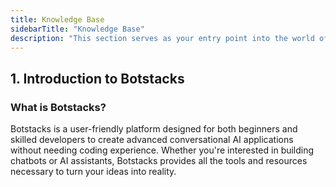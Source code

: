 ```yaml
---
title: Knowledge Base
sidebarTitle: "Knowledge Base"
description: "This section serves as your entry point into the world of conversational AI and the Botstacks. Below, you'll find essential information to help you understand the core concepts and components involved."
---
```


## 1. Introduction to Botstacks

### What is Botstacks?

Botstacks is a user-friendly platform designed for both beginners and skilled developers to create advanced conversational AI applications without needing coding experience. 
Whether you're interested in building chatbots or AI assistants, Botstacks provides all the tools and resources necessary to turn your ideas into reality.